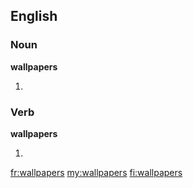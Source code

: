==English==

===Noun===
'''wallpapers'''

# {{plural of|wallpaper}}

===Verb===
'''wallpapers'''

# {{third-person singular of|wallpaper}}

[[fr:wallpapers]]
[[my:wallpapers]]
[[fi:wallpapers]]